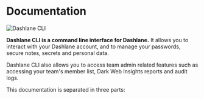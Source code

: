 
# Documentation

<Cards>
    <Card title="⚙️ Setup the CLI" href="/install" />
    <Card title="💬 Discuss with us" href="https://github.com/Dashlane/dashlane-cli/discussions" target="_blank" />
    <Card title="👩‍💻 Contribute on Github" href="https://github.com/Dashlane/dashlane-cli" target="_blank" />
</Cards>

![Dashlane CLI](../public/main.png)

**Dashlane CLI is a command line interface for Dashlane.** It allows you to interact with your Dashlane account, and to manage your passwords, secure notes, secrets and personal data.

Dashlane CLI also allows you to access team admin related features such as accessing your team's member list, Dark Web Insights reports and audit logs.

This documentation is separated in three parts:

<Cards>
    <Card title="👤 Personal Commands" href="/personal" />
    <Card title="👔 Business Commands" href="/business" />
    <Card title="🧩 Integrations" href="/integrations" />
</Cards>
